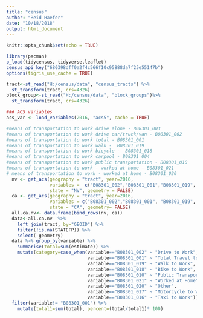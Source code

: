 ```yaml
---
title: "census"
author: "Reid Haefer"
date: "10/18/2018"
output: html_document
---
```


```r
knitr::opts_chunk$set(echo = TRUE)
```
 
```r
library(pacman)
p_load(tidycensus, tidyverse,leaflet)
census_api_key("680398dff0a2f4c566f10c95888da7f25e55147b")
options(tigris_use_cache = TRUE)
```
```r
tract<-st_read("H:/census/data", "census_tracts") %>%
  st_transform(tract, crs=4326)
block_group<-st_read("H:/census/data", "block_groups")%>%
  st_transform(tract, crs=4326)

### ACS variables
acs_var <- load_variables(2016, "acs5", cache = TRUE)
```

```r
#means of transportation to work drive alone - B08301_003
#means of transportation to work drive car/truck/van - B08301_002
#means of transportation to work total - B08301_001
#means of transportation to work walk -  B08301_019
#means of transportation to work bicycle -  B08301_018
#means of transportation to work carpool - B08301_004
#means of transportation to work public transportation - B08301_010
#means of transportation to work - worked at home - B08301_021
# means of transportation to work - worked at home - B08301_020
  nv <- get_acs(geography = "tract", year=2016, 
                variables =  c("B08301_002","B08301_001","B08301_019", "B08301_018", "B08301_017", "B08301_010","B08301_021","B08301_020","B08301_016"), 
                state = "NV", geometry = FALSE)
  ca <- get_acs(geography = "tract", year=2016, 
                variables = c("B08301_002","B08301_001", "B08301_019", "B08301_018","B08301_017", "B08301_010","B08301_021","B08301_020","B08301_016"), 
                state = "CA", geometry= FALSE)
  all.ca.nv<- data.frame(bind_rows(nv, ca))
  data<-all.ca.nv  %>%
    left_join(tract, by="GEOID") %>%
    filter(!is.na(STATEFP)) %>%
    select(-geometry)
  data %>% group_by(variable) %>% 
    summarise(total=sum(estimate)) %>%
    mutate(category=case_when(variable=="B08301_002" ~ "Drive to Work",
                              variable=="B08301_001" ~ "Total Travel to Work",
                              variable=="B08301_019" ~ "Walk to Work",
                              variable=="B08301_018" ~ "Bike to Work",
                              variable=="B08301_010" ~ "Public Transportation to Work",
                              variable=="B08301_021" ~ "Worked at Home",
                              variable=="B08301_020" ~ "Other",
                              variable=="B08301_017" ~ "Motorcycle to Work",
                              variable=="B08301_016" ~ "Taxi to Work")) %>%
  filter(variable!= "B08301_001") %>%
    mutate(total1=sum(total), percent=(total/total1)* 100)
```


